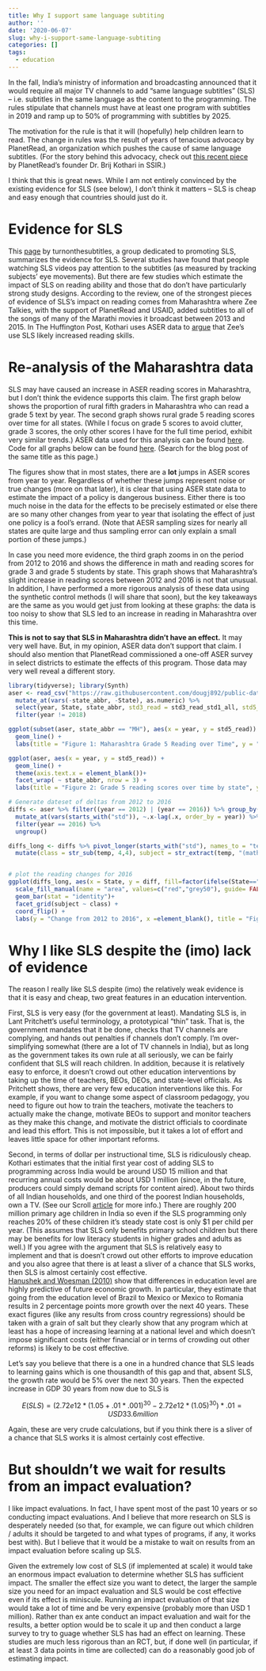 ---
title: Why I support same language subtiting
author: ''
date: '2020-06-07'
slug: why-i-support-same-language-subtiting
categories: []
tags:
  - education
---

In the fall, India’s ministry of information and broadcasting announced that it would require all major TV channels to add “same language subtitles” (SLS) – i.e. subtitles in the same language as the content to the programming.  The rules stipulate that channels must have at least one program with subtitles in 2019 and ramp up to 50% of programming with subtitles by 2025.   

The motivation for the rule is that it will (hopefully) help children learn to read. 
The change in rules was the result of years of tenacious advocacy by PlanetRead, an organization which pushes the cause of same language subtitles. (For the story behind this advocacy, check out [this recent piece]( https://ssir.org/articles/entry/lifelong_reading_for_a_billion_people) by PlanetRead’s founder Dr. Brij Kothari in SSIR.) 

I think that this is great news. While I am not entirely convinced by the existing evidence for SLS (see below), I don’t think it matters – SLS is cheap and easy enough that countries should just do it.  

# Evidence for SLS

This [page](https://turnonthesubtitles.org/research/) by turnonthesubtitles, a group dedicated to promoting SLS, summarizes the evidence for SLS. Several studies have found that people watching SLS videos pay attention to the subtitles (as measured by tracking subjects' eye movements). But there are few studies which estimate the impact of SLS on reading ability and those that do don’t have particularly strong study designs. According to the review, one of the strongest pieces of evidence of SLS's impact on reading comes from Maharashtra where Zee Talkies, with the support of PlanetRead and USAID, added subtitles to all of the songs of many of the Marathi movies it broadcast between 2013 and 2015. In The Huffington Post, Kothari uses ASER data to [argue](https://www.huffpost.com/entry/what-caused-maharashtras-leap-in-reading_b_589d1277e4b0e172783a9a8f) that Zee’s use SLS likely increased reading skills.  

# Re-analysis of the Maharashtra data

SLS may have caused an increase in ASER reading scores in Maharashtra, but I don't think the evidence supports this claim. The first graph below shows the proportion of rural fifth graders in Maharashtra who can read a grade 5 text by year. The second graph shows rural grade 5 reading scores over time for all states. (While I focus on grade 5 scores to avoid clutter, grade 3 scores, the only other scores I have for the full time period, exhibit very similar trends.) ASER data used for this analysis can be found [here](https://raw.githubusercontent.com/dougj892/public-datasets/master/ASER%20trends%20over%20time.csv). Code for all graphs below can be found [here](https://github.com/dougj892/new_blog/tree/master/content/post). (Search for the blog post of the same title as this page.)

The figures show that in most states, there are a **lot** jumps in ASER scores from year to year.  Regardless of whether these jumps represent noise or true changes (more on that later), it is clear that using ASER state data to estimate the impact of a policy is dangerous business.  Either there is too much noise in the data for the effects to be precisely estimated or else there are so many other changes from year to year that isolating the effect of just one policy is a fool's errand. (Note that AESR sampling sizes for nearly all states are quite large and thus sampling error can only explain a small portion of these jumps.)

In case you need more evidence, the third graph zooms in on the period from 2012 to 2016 and shows the difference in math and reading scores for grade 3 and grade 5 students by state. This graph shows that Maharashtra’s slight increase in reading scores between 2012 and 2016 is not that unusual. In addition, I have performed a more rigorous analysis of these data using the synthetic control methods (I will share that soon), but the key takeaways are the same as you would get just from looking at these graphs: the data is too noisy to show that SLS led to an increase in reading in Maharashtra over this time. 

**This is not to say that SLS in Maharashtra didn't have an effect.** It may very well have. But, in my opinion, ASER data don't support that claim. I should also mention that PlanetRead commissioned a one-off ASER survey in select districts to estimate the effects of this program. Those data may very well reveal a different story. 

```{r setup, include=FALSE, message=FALSE} 
library(tidyverse); library(Synth)
aser <- read_csv("https://raw.githubusercontent.com/dougj892/public-datasets/master/ASER%20trends%20over%20time.csv") %>% 
  mutate_at(vars(-state_abbr, -State), as.numeric) %>% 
  select(year, State, state_abbr, std3_read = std3_read_std1_all, std5_read = std5_read_std2_all, std3_math  = std3_subtract_all, std5_math = std5_divis_all) %>%
  filter(year != 2018)
```

```{r echo =FALSE, message = FALSE}
ggplot(subset(aser, state_abbr == "MH"), aes(x = year, y = std5_read)) + 
  geom_line() +
  labs(title = "Figure 1: Maharashtra Grade 5 Reading over Time", y = "% rural grade 5 children can read grade 2 text")
```
```{r echo =FALSE, message = FALSE}
ggplot(aser, aes(x = year, y = std5_read)) +
  geom_line() +
  theme(axis.text.x = element_blank())+
  facet_wrap( ~ state_abbr, nrow = 3) +
  labs(title = "Figure 2: Grade 5 reading scores over time by state", y = "% rural grade 5 children can read grade 2 text")


```

```{r, echo = FALSE}
# Generate dateset of deltas from 2012 to 2016
diffs <- aser %>% filter((year == 2012) | (year == 2016)) %>% group_by(State) %>%
  mutate_at(vars(starts_with("std")), ~.x-lag(.x, order_by = year)) %>% 
  filter(year == 2016) %>% 
  ungroup()

diffs_long <- diffs %>% pivot_longer(starts_with("std"), names_to = "temp", values_to = "diff") %>% 
  mutate(class = str_sub(temp, 4,4), subject = str_extract(temp, "(math|read)"))


# plot the reading changes for 2016
ggplot(diffs_long, aes(x = State, y = diff, fill=factor(ifelse(State=="maharashtra","Highlighted","Normal")))) + 
  scale_fill_manual(name = "area", values=c("red","grey50"), guide= FALSE) +
  geom_bar(stat = "identity")+
  facet_grid(subject ~ class) +
  coord_flip() +
  labs(y = "Change from 2012 to 2016", x =element_blank(), title = "Figure 3: Change in ASER score 2012-2016 by state, subject and grade")

```


# Why I like SLS despite the (imo) lack of evidence

The reason I really like SLS despite (imo) the relatively weak evidence is that it is easy and cheap, two great features in an education intervention.

First, SLS is very easy (for the government at least).  Mandating SLS is, in Lant Pritchett’s useful terminology, a prototypical “thin” task. That is, the government mandates that it be done, checks that TV channels are complying, and hands out penalties if channels don’t comply. I'm over-simplifying somewhat (there are a lot of TV channels in India), but as long as the government takes its own rule at all seriously, we can be fairly confident that SLS will reach children. In addition, because it is relatively easy to enforce, it doesn’t crowd out other education interventions by taking up the time of teachers, BEOs, DEOs, and state-level officials. As Pritchett shows, there are very few education interventions like this.  For example, if you want to change some aspect of classroom pedagogy, you need to figure out how to train the teachers, motivate the teachers to actually make the change, motivate BEOs to support and monitor teachers as they make this change, and motivate the district officials to coordinate and lead this effort.  This is not impossible, but it takes a lot of effort and leaves little space for other important reforms.  

Second, in terms of dollar per instructional time, SLS is ridiculously cheap. Kothari estimates that the initial first year cost of adding SLS to programming across India would be around USD 15 million and that recurring annual costs would be about USD 1 million (since, in the future, producers could simply demand scripts for content aired). 
About two thirds of all Indian households, and one third of the poorest Indian households, own a TV.  (See our Scroll [article]( https://scroll.in/article/961937/small-screen-big-impact-educational-tv-could-be-indias-next-frontier-in-remote-learning) for more info.)
There are roughly 200 million primary age children in India so even if the SLS programming only reaches 20% of these children it’s steady state cost is only $1 per child per year.  (This assumes that SLS only benefits primary school children but there may be benefits for low literacy students in higher grades and adults as well.) 
If you agree with the argument that SLS is relatively easy to implement and that is doesn’t crowd out other efforts to improve education and you also agree that there is at least a sliver of a chance that SLS works, then SLS is almost certainly cost effective.  
[Hanushek and Woesman (2010)]( https://hanushek.stanford.edu/sites/default/files/publications/Hanushek%2BWoessmann%202010%20IntEncEduc%202.pdf) show that differences in education level are highly predictive of future economic growth.  In particular, they estimate that going from the education level of Brazil to Mexico or Mexico to Romania results in 2 percentage points more growth over the next 40 years.  These exact figures (like any results from cross country regressions) should be taken with a grain of salt but they clearly show that any program which at least has a hope of increasing learning at a national level and which doesn’t impose significant costs (either financial or in terms of crowding out other reforms) is likely to be cost effective. 

Let’s say you believe that there is a one in a hundred chance that SLS leads to learning gains which is one thousandth of this gap and that, absent SLS, the growth rate would be 5% over the next 30 years.  Then the expected increase in GDP 30 years from now due to SLS is

$$ E(SLS) = (2.72e12*(1.05+.01*.001)^{30}-2.72e12*(1.05)^{30})*.01 = USD 33.6 million $$

Again, these are very crude calculations, but if you think there is a sliver of a chance that SLS works it is almost certainly cost effective.  

# But shouldn't we wait for results from an impact evaluation?

I like impact evaluations.  In fact, I have spent most of the past 10 years or so conducting impact evaluations.  And I believe that more research on SLS is desperately needed (so that, for example, we can figure out which children / adults it should be targeted to and what types of programs, if any, it works best with).  But I believe that it would be a mistake to wait on results from an impact evaluation before scaling up SLS.

Given the extremely low cost of SLS (if implemented at scale) it would take an enormous impact evaluation to determine whether SLS has sufficient impact. The smaller the effect size you want to detect, the larger the sample size you need for an impact evaluation and SLS would be cost effective even if its effect is miniscule. Running an impact evaluation of that size would take a lot of time and be very expensive (probably more than USD 1 million). Rather than ex ante conduct an impact evaluation and wait for the results, a better option would be to scale it up and then conduct a large survey to try to guage whether SLS has had an effect on learning. These studies are much less rigorous than an RCT, but, if done well (in particular, if at least 3 data points in time are collected) can do a reasonably good job of estimating impact. 








